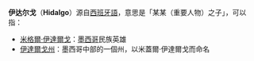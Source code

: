 '''伊达尔戈'''（'''Hidalgo'''）源自[[西班牙語|西班牙語]]，意思是「某某（重要人物）之子」，可以指：
*[[米格爾·伊達爾戈|米格爾·伊達爾戈]]：[[墨西哥|墨西哥]]民族英雄
*[[伊達爾戈州|伊達爾戈州]]：墨西哥中部的一個州，以米蓋爾·伊達爾戈而命名

{{消歧義|Y|Cat=四字譯名消歧義}}
